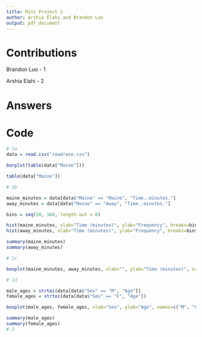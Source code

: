 ```yaml
---
title: Mini Project 2
author: Arshia Elahi and Brandon Luo
output: pdf_document
---
```


# Contributions

Brandon Luo - 1

Arshia Elahi - 2

# Answers

```{=latex}
\begin{enumerate}
\item
    \begin{enumerate}
        \item
        We can conclude that approximately every three out of four people are from Maine and approximately every one out of four people are not from Maine.

        Number of people not from Maine $\approx \frac{1417}{1417 + 4458} \approx \frac{1500}{6000} = \frac{1}{4}$

        Number of people from Maine $\approx \frac{4458}{1417 + 4458} \approx \frac{4500}{6000} = \frac{3}{4}$

        \item
        We can conclude that the two distributions are slightly right-skewed and their average time is around 60 minutes.

        $mean_1 - median_1 = 58.20 - 57.03 > 0$

        $mean_2 - median_2 = 57.82 - 56.92 > 0$

        $mean_1 = 58.20 \approx 60, median_1 = 57.03 \approx 60$

        $mean_2 = 57.82 \approx 60, median_2 = 56.92 \approx 60$

        \item
        We can conclude that there are outliers for the two distributions and that 75\% of times fall between about 50 and 65.

        $Q3_1 + IQR_2 * 1.5 = 64.24 + (64.24 - 50) * 1.5 = 85.6 < 152.17$

        $Q3_2 + IQR_2 * 1.5 = 64.83 + (64.83 - 49.15) * 1.5 = 88.35 < 133.71$

        $Q1_1 = 50$, $Q3_1 = 64.24 \approx 65$

        $Q1_1 = 49.15$, $Q3_1 = 64.83 \approx 65$

        \item
        We can conclude that the two distributions are approximately symmetric and that males tend to be older than females.

        $mean_1 - median_1 = 40.45 - 41 \approx 0$

        $mean_2 - median_2 = 37.24 - 36 \approx 0$

        $mean_1 = 40.45 > mean_2 = 37.24$, $median_1 = 41 > median_2 = 36$
    \end{enumerate}
\item
\end{enumerate}
```

# Code
```r
# 1a
data = read.csv("roadrace.csv")

barplot(table(data["Maine"]))

table(data["Maine"])

# 1b

maine_minutes = data[data$"Maine" == "Maine", "Time..minutes."]
away_minutes = data[data$"Maine" == "Away", "Time..minutes."]

bins = seq(20, 160, length.out = 8)

hist(maine_minutes, xlab="Time (minutes)", ylab="Frequency", breaks=bins, main="")
hist(away_minutes, xlab="Time (minutes)", ylab="Frequency", breaks=bins, main="", ylim=c(0, 1500))

summary(maine_minutes)
summary(away_minutes)

# 1c

boxplot(maine_minutes, away_minutes, xlab="", ylab="Time (minutes)", names=c("Maine", "Away"))

# 1d

male_ages = strtoi(data[data$"Sex" == "M", "Age"])
female_ages = strtoi(data[data$"Sex" == "F", "Age"])

boxplot(male_ages, female_ages, xlab="Sex", ylab="Age", names=c("M", "F"))

summary(male_ages)
summary(female_ages)
# 2
```
